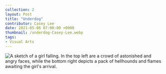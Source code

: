 ```yaml
---
collection: 2
layout: Post
title: "Underdog"
contributor: Casey Lee
date: 2021-05-06 07:00:00 +0000
thumbnail: /underdog-Casey-Lee.webp
tags: 
- Visual Arts
---
```

<div class="center">
    <img src="{{ site.baseurl }}/uploads/2/underdog-Casey-Lee.jpg" 
        alt="A sketch of a girl falling. In the top left are a crowd of astonished and angry faces, while the bottom right depicts a pack of hellhounds and flames awaiting the girl's arrival." />
</div>